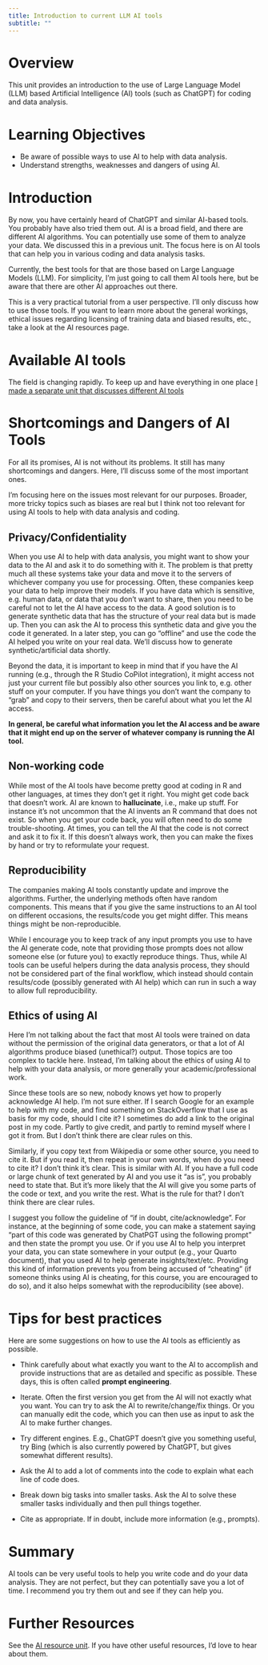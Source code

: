 ```yaml
---
title: Introduction to current LLM AI tools
subtitle: ""
---
```


# Overview

This unit provides an introduction to the use of Large Language Model (LLM) based Artificial Intelligence (AI) tools (such as ChatGPT) for coding and data analysis. 

# Learning Objectives

-   Be aware of possible ways to use AI to help with data analysis.
-   Understand strengths, weaknesses and dangers of using AI.


# Introduction


By now, you have certainly heard of ChatGPT and similar AI-based tools. You probably have also tried them out. AI is a broad field, and there are different AI algorithms. You can potentially use some of them to analyze your data. We discussed this in a previous unit. The focus here is on AI tools that can help you in various coding and data analysis tasks. 

Currently, the best tools for that are those based on Large Language Models (LLM). For simplicity, I'm just going to call them AI tools here, but be aware that there are other AI approaches out there. 

This is a very practical tutorial from a user perspective. I'll only discuss how to use those tools. If you want to learn more about the general workings, ethical issues regarding licensing of training data and biased results, etc., take a look at the AI resources page.  


# Available AI tools

The field is changing rapidly. To keep up and have everything in one place [I made a separate unit that discusses different AI tools](../ai-tools/ai-tools.qmd) 


# Shortcomings and Dangers of AI Tools

For all its promises, AI is not without its problems. It still has many shortcomings and dangers. Here, I'll discuss some of the most important ones.

I'm focusing here on the issues most relevant for our purposes. Broader, more tricky topics such as biases are real but I think not too relevant for using AI tools to help with data analysis and coding.

## Privacy/Confidentiality

When you use AI to help with data analysis, you might want to show your data to the AI and ask it to do something with it. The problem is that pretty much all these systems take your data and move it to the servers of whichever company you use for processing. Often, these companies keep your data to help improve their models. If you have data which is sensitive, e.g. human data, or data that you don't want to share, then you need to be careful not to let the AI have access to the data. A good solution is to generate synthetic data that has the structure of your real data but is made up. Then you can ask the AI to process this synthetic data and give you the code it generated. In a later step, you can go "offline" and use the code the AI helped you write on your real data. We'll discuss how to generate synthetic/artificial data shortly.

Beyond the data, it is important to keep in mind that if you have the AI running (e.g., through the R Studio CoPilot integration), it might access not just your current file but possibly also other sources you link to, e.g. other stuff on your computer. If you have things you don't want the company to "grab" and copy to their servers, then be careful about what you let the AI access.

**In general, be careful what information you let the AI access and be aware that it might end up on the server of whatever company is running the AI tool.**


## Non-working code

While most of the AI tools have become pretty good at coding in R and other languages, at times they don't get it right. You might get code back that doesn't work. AI are known to **hallucinate**, i.e., make up stuff. For instance it's not uncommon that the AI invents an R command that does not exist. So when you get your code back, you will often need to do some trouble-shooting. At times, you can tell the AI that the code is not correct and ask it to fix it. If this doesn't always work, then you can make the fixes by hand or try to reformulate your request.

## Reproducibility

The companies making AI tools constantly update and improve the algorithms. Further, the underlying methods often have random components. This means that if you give the same instructions to an AI tool on different occasions, the results/code you get might differ. This means things might be non-reproducible.

While I encourage you to keep track of any input prompts you use to have the AI generate code, note that providing those prompts does not allow someone else (or future you) to exactly reproduce things. Thus, while AI tools can be useful helpers during the data analysis process, they should not be considered part of the final workflow, which instead should contain results/code (possibly generated with AI help) which can run in such a way to allow full reproducibility.

## Ethics of using AI

Here I'm not talking about the fact that most AI tools were trained on data without the permission of the original data generators, or that a lot of AI algorithms produce biased (unethical?) output. Those topics are too complex to tackle here. Instead, I'm talking about the ethics of using AI to help with your data analysis, or more generally your academic/professional work.

Since these tools are so new, nobody knows yet how to properly acknowledge AI help. I'm not sure either. If I search Google for an example to help with my code, and find something on StackOverflow that I use as basis for my code, should I cite it? I sometimes do add a link to the original post in my code. Partly to give credit, and partly to remind myself where I got it from. But I don't think there are clear rules on this.

Similarly, if you copy text from Wikipedia or some other source, you need to cite it. But if you read it, then repeat in your own words, when do you need to cite it? I don't think it's clear. This is similar with AI. If you have a full code or large chunk of text generated by AI and you use it "as is", you probably need to state that. But it's more likely that the AI will give you some parts of the code or text, and you write the rest. What is the rule for that? I don't think there are clear rules.

I suggest you follow the guideline of "if in doubt, cite/acknowledge". For instance, at the beginning of some code, you can make a statement saying "part of this code was generated by ChatPGT using the following prompt" and then state the prompt you use. Or if you use AI to help you interpret your data, you can state somewhere in your output (e.g., your Quarto document), that you used AI to help generate insights/text/etc. Providing this kind of information prevents you from being accused of "cheating" (if someone thinks using AI is cheating, for this course, you are encouraged to do so), and it also helps somewhat with the reproducibility (see above).

# Tips for best practices

Here are some suggestions on how to use the AI tools as efficiently as possible.

-   Think carefully about what exactly you want to the AI to accomplish and provide instructions that are as detailed and specific as possible. These days, this is often called **prompt engineering**.

-   Iterate. Often the first version you get from the AI will not exactly what you want. You can try to ask the AI to rewrite/change/fix things. Or you can manually edit the code, which you can then use as input to ask the AI to make further changes.

-   Try different engines. E.g., ChatGPT doesn't give you something useful, try Bing (which is also currently powered by ChatGPT, but gives somewhat different results).

-   Ask the AI to add a lot of comments into the code to explain what each line of code does.

-   Break down big tasks into smaller tasks. Ask the AI to solve these smaller tasks individually and then pull things together.

-   Cite as appropriate. If in doubt, include more information (e.g., prompts).

# Summary

AI tools can be very useful tools to help you write code and do your data analysis. They are not perfect, but they can potentially save you a lot of time. I recommend you try them out and see if they can help you.


# Further Resources

See the [AI resource unit](../ai-resources/ai-resources.qmd). If you have other useful resources, I'd love to hear about them.
